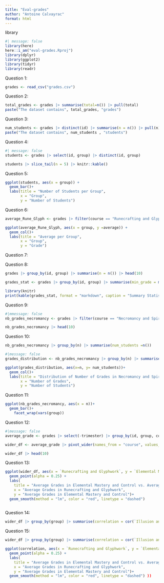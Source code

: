 ```yaml
---
title: "Eval-grades"
author: "Antoine Calvayrac"
format: html
---
```


library
```r
#| message: false
library(here)
here::i_am("eval-grades.Rproj")
library(dplyr)
library(ggplot2)
library(tidyr)
library(readr)
```
Question 1:

```r
grades <- read_csv("grades.csv")
```

Question 2:

```r
total_grades <- grades |> summarise(total=n()) |> pull(total)
paste("The dataset contains", total_grades, "grades")
```

Question 3:

```r
num_students <- grades |> distinct(id) |> summarise(n = n()) |> pull(n)
paste("The dataset contains", num_students , "students")
```

Question 4:

```r
#| message: false
students <- grades |> select(id, group) |> distinct(id, group) 
```

```r
students |> slice_tail(n = 5) |> knitr::kable()
```


Question 5:

```r
ggplot(students, aes(x = group)) + 
  geom_bar()+
  labs(title = "Number of Students per Group", 
       x = "Group", 
       y = "Number of Students")
```

Question 6:

```r
average_Rune_Glyph <- grades |> filter(course == "Runecrafting and Glyphwork") |> group_by(group) |> summarise(average = mean(grade))
```

```r
ggplot(average_Rune_Glyph, aes(x = group, y =average)) + 
  geom_col()+
  labs(title = "Average per Group", 
       x = "Group", 
       y = "Grade")
```

Question 7:





Question 8:


```r
grades |> group_by(id, group) |> summarise(n = n()) |> head(10)
```

```r
grades_stat <- grades |> group_by(id, group) |> summarise(min_grade = min(grade), max_grade = max(grade), mean_grade = mean(grade), median_grade = median(grade) )
```

```r
library(knitr)
print(kable(grades_stat, format = "markdown", caption = "Summary Statistics of Grades per Student"))
```

Question 9:

```r
#|mmessage: false
nb_grades_necromancy <- grades |> filter(course == "Necromancy and Spirit Summoning") |> group_by(id, group) |> summarise(n =n()) 
```

```r
nb_grades_necromancy |> head(10)
```

Question 10:

```r
nb_grades_necromancy |> group_by(n) |> summarise(num_students =n())
```

```r
#|message: false
grades_distribution <- nb_grades_necromancy |> group_by(n) |> summarise(num_students =n())
```

```r
ggplot(grades_distribution, aes(x=n, y= num_students))+ 
  geom_col()+
  labs(title = "Distribution of Number of Grades in Necromancy and Spirit Summoning",
       x = "Number of Grades",
       y = "Number of Students")
```

Question 11:

```r
ggplot(nb_grades_necromancy, aes(x = n))+
  geom_bar()+ 
    facet_wrap(vars(group))
```

Question 12: 

```r
#|message: false
average_grade <- grades |> select(-trimester) |> group_by(id, group, course) |> summarise(average_grades = mean(grade))

wider_df <- average_grade |> pivot_wider(names_from = "course", values_from = "average_grades" )
```

```r
wider_df |> head(10)
```

Question 13:

```r
ggplot(wider_df, aes(x = `Runecrafting and Glyphwork`, y = `Elemental Mastery and Control`))+
  geom_point(alpha = 0.25) + 
  labs(
    title = "Average Grades in Elemental Mastery and Control vs. Average Grades in Runecrafting and Glyphwork",
    x = "Average Grades in Runecrafting and Glyphwork",
    y = "Average Grades in Elemental Mastery and Control")+
  geom_smooth(method = "lm", color = "red", linetype = "dashed") 
  
```

Question 14:

```r
wider_df |> group_by(group) |> summarise(correlation = cor(`Illusion and Enchantment`, `Elemental Mastery and Control`))
```

Question 15:

```r
wider_df |> group_by(group) |> summarise(correlation = cor(`Illusion and Enchantment`, `Elemental Mastery and Control`)) |> filter(correlation >0.3)

ggplot(correlation, aes(x = `Runecrafting and Glyphwork`, y = `Elemental Mastery and Control`))+
  geom_point(alpha = 0.25) + 
  labs(
    title = "Average Grades in Elemental Mastery and Control vs. Average Grades in Runecrafting and Glyphwork",
    x = "Average Grades in Runecrafting and Glyphwork",
    y = "Average Grades in Elemental Mastery and Control")+
  geom_smooth(method = "lm", color = "red", linetype = "dashed") ))

```

